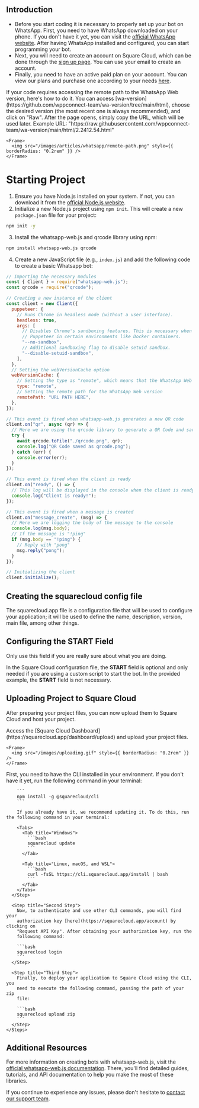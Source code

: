 ## Introduction

* Before you start coding it is necessary to properly set up your bot on WhatsApp. First, you need to have WhatsApp downloaded on your phone. If you don't have it yet, you can visit the [official WhatsApp website](https://www.whatsapp.com/coronavirus/get-started?lang=en). After having WhatsApp installed and configured, you can start programming your bot.
* Next, you will need to create an account on Square Cloud, which can be done through the [sign up page](https://squarecloud.app/signup). You can use your email to create an account.
* Finally, you need to have an active paid plan on your account. You can view our plans and purchase one according to your needs [here](https://squarecloud.app/plans).

<AccordionGroup>
  <Accordion title="Remote path to the WhatsApp Web version" icon="file" iconType="solid">
    If your code requires accessing the remote path to the WhatsApp Web version, here's how to do it.
    You can access [wa-version](https://github.com/wppconnect-team/wa-version/tree/main/html), choose the desired version (the most recent one is always recommended), and click on "Raw". After the page opens, simply copy the URL, which will be used later. Example URL:
    "https://raw.githubusercontent.com/wppconnect-team/wa-version/main/html/2.2412.54.html"

    <Frame>
      <img src="/images/articles/whatsapp/remote-path.png" style={{ borderRadius: "0.2rem" }} />
    </Frame>
  </Accordion>
</AccordionGroup>

# Starting Project

1. Ensure you have Node.js installed on your system. If not, you can download it from the [official Node.js website](https://nodejs.org/).
2. Initialize a new Node.js project using `npm init`. This will create a new `package.json` file for your project:

```bash
npm init -y
```

3. Install the whatsapp-web.js and qrcode library using npm:

```bash
npm install whatsapp-web.js qrcode
```

4. Create a new JavaScript file (e.g., `index.js`) and add the following code to create a basic Whatsapp bot:

```javascript index.js
// Importing the necessary modules
const { Client } = require("whatsapp-web.js");
const qrcode = require("qrcode");

// Creating a new instance of the client
const client = new Client({
  puppeteer: {
    // Runs Chrome in headless mode (without a user interface).
    headless: true,
    args: [
      // Disables Chrome's sandboxing features. This is necessary when running
      // Puppeteer in certain environments like Docker containers.
      "--no-sandbox",
      // Additional sandboxing flag to disable setuid sandbox.
      "--disable-setuid-sandbox",
    ],
  },
  // Setting the webVersionCache option
  webVersionCache: {
    // Setting the type as "remote", which means that the WhatsApp Web version will be fetched from a remote URL
    type: "remote",
    // Setting the remote path for the WhatsApp Web version
    remotePath: "URL PATH HERE",
  },
});

// This event is fired when whatsapp-web.js generates a new QR code
client.on("qr", async (qr) => {
  // Here we are using the qrcode library to generate a QR Code and save it as a file
  try {
    await qrcode.toFile("./qrcode.png", qr);
    console.log("QR Code saved as qrcode.png");
  } catch (err) {
    console.error(err);
  }
});

// This event is fired when the client is ready
client.on("ready", () => {
  // This log will be displayed in the console when the client is ready, i.e., after the QR Code has been successfully scanned and the WhatsApp Web session has been started
  console.log("Client is ready!");
});

// This event is fired when a message is created
client.on("message_create", (msg) => {
  // Here we are logging the body of the message to the console
  console.log(msg.body);
  // If the message is "!ping"
  if (msg.body == "!ping") {
    // Reply with "pong"
    msg.reply("pong");
  }
});

// Initializing the client
client.initialize();
```

## Creating the squarecloud config file

<Card title="Learn about: how to make the configuration file for Square Cloud." icon="link" href="https://docs.squarecloud.app/getting-started/config-file">
  The squarecloud.app file is a configuration file that will be used to configure your application; it will be used to define the name, description, version, main file, among other things.
</Card>

## Configuring the START Field

<Warning>Only use this field if you are really sure about what you are doing.</Warning>

In the Square Cloud configuration file, the **START** field is optional and only needed if you are using a custom script to start the bot. In the provided example, the **START** field is not necessary.

## Uploading Project to Square Cloud

After preparing your project files, you can now upload them to Square Cloud and host your project.

<Tabs>
  <Tab title="Dashboard Upload">
    Access the [Square Cloud
    Dashboard](https://squarecloud.app/dashboard/upload) and upload your project
    files.

    <Frame>
      <img src="/images/uploading.gif" style={{ borderRadius: "0.2rem" }} />
    </Frame>
  </Tab>

  <Tab title="CLI Upload">
    <Steps>
      <Step title="First Step">
        First, you need to have the CLI installed in your environment. If you
        don't have it yet, run the following command in your terminal:

        ```
        npm install -g @squarecloud/cli
        ```

        If you already have it, we recommend updating it. To do this, run the following command in your terminal:

        <Tabs>
          <Tab title="Windows">
            ```bash
            squarecloud update
            ```
          </Tab>

          <Tab title="Linux, macOS, and WSL">
            ```bash
            curl -fsSL https://cli.squarecloud.app/install | bash
            ```
          </Tab>
        </Tabs>
      </Step>

      <Step title="Second Step">
        Now, to authenticate and use other CLI commands, you will find your
        authorization key [here](https://squarecloud.app/account) by clicking on
        "Request API Key". After obtaining your authorization key, run the
        following command:

        ```bash
        squarecloud login
        ```
      </Step>

      <Step title="Third Step">
        Finally, to deploy your application to Square Cloud using the CLI, you
        need to execute the following command, passing the path of your zip
        file:

        ```bash
        squarecloud upload zip
        ```
      </Step>
    </Steps>
  </Tab>
</Tabs>

## Additional Resources

For more information on creating bots with whatsapp-web.js, visit the [official whatsapp-web.js documentation](https://wwebjs.dev/). There, you'll find detailed guides, tutorials, and API documentation to help you make the most of these libraries.

If you continue to experience any issues, please don't hesitate to [contact our support team](/company/support).
